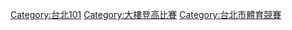 {{Catmore}}

[[Category:台北101|Category:台北101]]
[[Category:大樓登高比賽|Category:大樓登高比賽]]
[[Category:台北市體育競賽|Category:台北市體育競賽]]